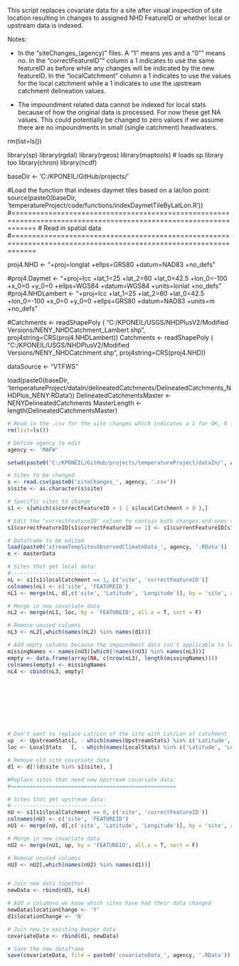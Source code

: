 This script replaces covariate data for a site after visual inspection of site location resulting in changes to assigned NHD FeatureID or whether local or upstream data is indexed.

Notes:

- In the "siteChanges_(agency)" files. A "1" means yes and a "0"" means no.
In the "correctFeatureID"" column a 1 indicates to use the same featureID as before while any changes will be indicated by the new featureID. In the "localCatchment" column a 1 indicates to use the values for the local catchment while a 1 indicates to use the upstream catchment delineation values.

- The impoundment related data cannot be indexed for local stats because of how the original data is processed.                For now these get NA values. This could potentially be changed to zero values if we assume there are no impoundments in small (single catchment) headwaters.


rm(list=ls())

library(sp)
library(rgdal)
library(rgeos)
library(maptools)     # loads sp library too
library(chron)
library(ncdf)

baseDir <- 'C:/KPONEIL/GitHub/projects/'


#Load the function that indexes daymet tiles based on a lat/lon point:
source(paste0(baseDir, 'temperatureProject/code/functions/indexDaymetTileByLatLon.R'))
#==================================================================================================================
#                             Read in spatial data
#==================================================================================================================

proj4.NHD  <- "+proj=longlat +ellps=GRS80 +datum=NAD83 +no_defs"

#proj4.Daymet <- "+proj=lcc +lat_1=25 +lat_2=60 +lat_0=42.5 +lon_0=-100 +x_0=0 +y_0=0 +ellps=WGS84 +datum=WGS84 +units=lonlat +no_defs "
#proj4.NHDLambert <- "+proj=lcc +lat_1=25 +lat_2=60 +lat_0=42.5 +lon_0=-100 +x_0=0 +y_0=0 +ellps=GRS80 +datum=NAD83  +units=m +no_defs "

#Catchments <- readShapePoly ( "C:/KPONEIL/USGS/NHDPlusV2/Modified Versions/NENY_NHDCatchment_Lambert.shp", proj4string=CRS(proj4.NHDLambert))
Catchments <- readShapePoly ( "C:/KPONEIL/USGS/NHDPlusV2/Modified Versions/NENY_NHDCatchment.shp", proj4string=CRS(proj4.NHD))

dataSource <- "VTFWS"

load(paste0(baseDir, 'temperatureProject/dataIn/delineatedCatchments/DelineatedCatchments_NHDPlus_NENY.RData'))
DelineatedCatchmentsMaster <- NENYDelineatedCatchments
MasterLength <- length(DelineatedCatchmentsMaster)





```r
# Read in the .csv for the site changes which indicates a 1 for OK, 0 for unknown issue, or the new FeatureID.
rm(list=ls())

# Define agency to edit
agency <- 'MAFW'

setwd(paste0('C:/KPONEIL/GitHub/projects/temperatureProject/dataIn/', agency))

# Sites to be changed
s <- read.csv(paste0('siteChanges_', agency, '.csv'))
s$site <- as.character(s$site)

# Specific sites to change
s1 <- s[which(s$correctFeatureID > 1 | s$localCatchment > 0 ),]

# Edit the "correctFeatureID" column to contain both changes and ones that will stay the same.
s1$correctFeatureID[s1$correctFeatureID == 1] <- s1$currentFeatureID[s1$correctFeatureID == 1]

# Dataframe to be edited
load(paste0('streamTempSitesObservedClimateData_', agency, '.RData'))
e <- masterData

```

```r

# Sites that get local data:
#---------------------------
nL <- s1[s1$localCatchment == 1, c('site', 'correctFeatureID')]
colnames(nL) <- c('site', 'FEATUREID')
nL1 <- merge(nL, d[,c('site', 'Latitude', 'Longitude')], by = 'site', all.x = T, sort = F)

# Merge in new covariate data
nL2 <- merge(nL1, loc, by = 'FEATUREID', all.x = T, sort = F)

# Remove unused columns
nL3 <- nL2[,which(names(nL2) %in% names(d1))]

# Add empty columns because the impoundment data isn't applicable to local stats
missingNames <- names(nU3)[which(!names(nU3) %in% names(nL3))]
empty <- data.frame(array(NA, c(nrow(nL3), length(missingNames))))
colnames(empty) <- missingNames
nL4 <- cbind(nL3, empty)










```

```r
# Don't want to replace Lat/Lon of the site with Lat/Lon of catchment
up  <- UpstreamStats[, - which(names(UpstreamStats) %in% c('Latitude', 'Longitude'))]
loc <- LocalStats   [, - which(names(LocalStats) %in% c('Latitude', 'Longitude'))]

# Remove old site covariate data
d1 <- d[!(d$site %in% s1$site), ]

#Replace sites that need new Upstream covariate data:
#====================================================

# Sites that get upstream data:
#------------------------------
nU <- s1[s1$localCatchment == 0, c('site', 'correctFeatureID')]
colnames(nU) <- c('site', 'FEATUREID')
nU1 <- merge(nU, d[,c('site', 'Latitude', 'Longitude')], by = 'site', all.x = T, sort = F)

# Merge in new covariate data
nU2 <- merge(nU1, up, by = 'FEATUREID', all.x = T, sort = F)

# Remove unused columns
nU3 <- nU2[,which(names(nU2) %in% names(d1))]


# Join new data together
newData <- rbind(nU3, nL4)

# Add a columnso we know which sites have had their data changed
newData$locationChange <- 'Y'
d1$locationChange <- 'N'

# Join new to existing keeper data
covariateData <- rbind(d1, newData)
```

```r
# Save the new dataframe
save(covariateData, file = paste0('covariateData_', agency, '.RData'))
```


